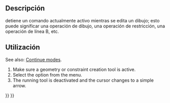 <languages/>

{{Docnav
|[[Sketcher_RenderingOrder|Rendering Order]]
|[[Sketcher_CreatePoint|Point]]
|[[Sketcher_Workbench|Sketcher]]
|IconL=Sketcher_RenderingOrder.svg‎
|IconR=Sketcher_CreatePoint.svg
|IconC=Workbench_Sketcher.svg
}}

<div class="mw-translate-fuzzy">
{{GuiCommand/es
|Name=Sketcher StopOperation
|Name/es=Croquizador DetenerOperación
|Workbenches=[[Sketcher_Workbench/es|Croquizador]]
|MenuLocation=Dibujo → Detener Operación
}}
</div>

<span id="Description"></span>
==Descripción==

<div class="mw-translate-fuzzy">
{{Button|[[File:Sketcher_StopOperation.svg|16px]] [[Sketcher_StopOperation/es|DetenerOperación]]}} detiene un comando actualmente activo mientras se edita un dibujo; esto puede significar una operación de dibujo, una operación de restricción, una operación de línea B, etc.
</div>

<span id="Usage"></span>
==Utilización==

See also: [[Sketcher_Workbench#Continue_modes|Continue modes]].

# Make sure a geometry or constraint creation tool is active.
# Select the {{MenuCommand|Sketch → [[Image:Sketcher_StopOperation.svg|16px]] Stop Operation}} option from the menu.
# The running tool is deactivated and the cursor changes to a simple arrow.


{{Docnav
|[[Sketcher_RenderingOrder|Rendering Order]]
|[[Sketcher_CreatePoint|Point]]
|[[Sketcher_Workbench|Sketcher]]
|IconL=Sketcher_RenderingOrder.svg‎
|IconR=Sketcher_CreatePoint.svg
|IconC=Workbench_Sketcher.svg
}}

{{Sketcher_Tools_navi{{#translation:}}}}
{{Userdocnavi{{#translation:}}}}